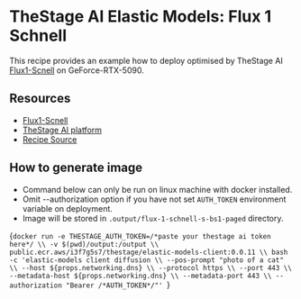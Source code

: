 # TheStage AI Elastic Models: Flux 1 Schnell

This recipe provides an example how to deploy optimised by TheStage AI [Flux1-Scnell](https://huggingface.co/TheStageAI/Elastic-FLUX.1-schnell) on GeForce-RTX-5090.

## Resources

- [Flux1-Scnell](https://huggingface.co/TheStageAI/Elastic-FLUX.1-schnell)
- [TheStage AI platform](https://app.thestage.ai/)
- [Recipe Source](https://github.com/SaladTechnologies/salad-recipes/tree/master/recipes/thestage/)

## How to generate image

- Command below can only be run on linux machine with docker installed.
- Omit --authorization option if you have not set `AUTH_TOKEN` environment variable on deployment.
- Image will be stored in `.output/flux-1-schnell-s-bs1-paged` directory.

<CodeBlock language="bash">{`docker run -e THESTAGE_AUTH_TOKEN=/*paste your thestage ai token here*/ \\
    -v $(pwd)/output:/output \\
    public.ecr.aws/i3f7g5s7/thestage/elastic-models-client:0.0.11 \\
    bash -c 'elastic-models client diffusion \\
        --pos-prompt "photo of a cat" \\
        --host ${props.networking.dns} \\
        --protocol https \\
        --port 443 \\
        --metadata-host ${props.networking.dns} \\
        --metadata-port 443 \\
        --authorization "Bearer /*AUTH_TOKEN*/"'
`}</CodeBlock>